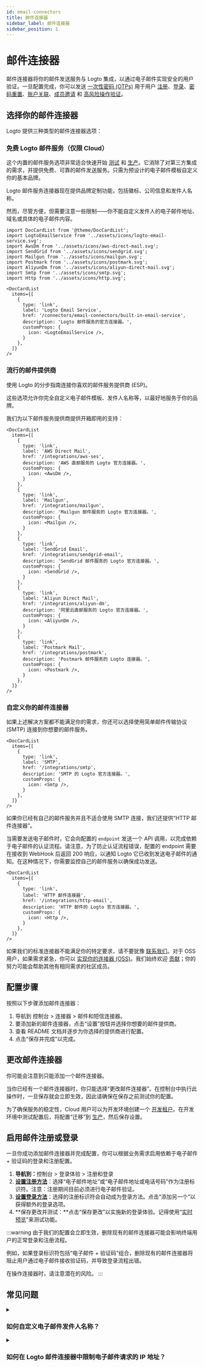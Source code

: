 ```yaml
---
id: email-connectors
title: 邮件连接器
sidebar_label: 邮件连接器
sidebar_position: 1
---
```


# 邮件连接器

邮件连接器将你的邮件发送服务与 Logto 集成，以通过电子邮件实现安全的用户验证。一旦配置完成，你可以发送 [一次性密码 (OTPs)](https://auth.wiki/otp) 用于用户 [注册](/end-user-flows/sign-up-and-sign-in/sign-up)、[登录](/end-user-flows/sign-up-and-sign-in/sign-in)、[密码重置](/end-user-flows/sign-up-and-sign-in/reset-password)、[账户关联](/end-user-flows/sign-up-and-sign-in/social-sign-in#account-linking)、[成员邀请](/end-user-flows/organization-experience/invite-organization-members) 和 [高风险操作验证](/end-user-flows/security-verification)。

## 选择你的邮件连接器

Logto 提供三种类型的邮件连接器选项：

### 免费 Logto 邮件服务（仅限 Cloud）

这个内置的邮件服务选项非常适合快速开始 [测试](/logto-cloud/tenant-settings#development) 和 [生产](/logto-cloud/tenant-settings#production)。它消除了对第三方集成的需求，并提供免费、可靠的邮件发送服务。只需为预设计的电子邮件模板自定义你的基本品牌。

Logto 邮件服务连接器现在提供品牌定制功能，包括徽标、公司信息和发件人名称。

然而，尽管方便，但需要注意一些限制——你不能自定义发件人的电子邮件地址、域名或具体的电子邮件内容。

```mdx-code-block
import DocCardList from '@theme/DocCardList';
import LogtoEmailService from '../assets/icons/logto-email-service.svg';
import AwsDm from '../assets/icons/aws-direct-mail.svg';
import SendGrid from '../assets/icons/sendgrid.svg';
import Mailgun from '../assets/icons/mailgun.svg';
import Postmark from '../assets/icons/postmark.svg';
import AliyunDm from '../assets/icons/aliyun-direct-mail.svg';
import Smtp from '../assets/icons/smtp.svg';
import Http from '../assets/icons/http.svg';

<DocCardList
  items={[
    {
      type: 'link',
      label: 'Logto Email Service',
      href: '/connectors/email-connectors/built-in-email-service',
      description: 'Logto 邮件服务的官方连接器。',
      customProps: {
        icon: <LogtoEmailService />,
      }
    },
  ]}
/>
```

### 流行的邮件提供商

使用 Logto 的分步指南连接你喜欢的邮件服务提供商 (ESP)。

这些选项允许你完全自定义电子邮件模板、发件人名称等，以最好地服务于你的品牌。

我们为以下邮件服务提供商提供开箱即用的支持：

```mdx-code-block
<DocCardList
  items={[
    {
      type: 'link',
      label: 'AWS Direct Mail',
      href: '/integrations/aws-ses',
      description: 'AWS 直邮服务的 Logto 官方连接器。',
      customProps: {
        icon: <AwsDm />,
      }
    },
    {
      type: 'link',
      label: 'Mailgun',
      href: '/integrations/mailgun',
      description: 'Mailgun 邮件服务的 Logto 官方连接器。',
      customProps: {
        icon: <Mailgun />,
      }
    },
    {
      type: 'link',
      label: 'SendGrid Email',
      href: '/integrations/sendgrid-email',
      description: 'SendGrid 邮件服务的 Logto 官方连接器。',
      customProps: {
        icon: <SendGrid />,
      }
    },
    {
      type: 'link',
      label: 'Aliyun Direct Mail',
      href: '/integrations/aliyun-dm',
      description: '阿里云直邮服务的 Logto 官方连接器。',
      customProps: {
        icon: <AliyunDm />,
      }
    },
    {
      type: 'link',
      label: 'Postmark Mail',
      href: '/integrations/postmark',
      description: 'Postmark 邮件服务的 Logto 连接器。',
      customProps: {
        icon: <Postmark />,
      }
    },
  ]}
/>
```

### 自定义你的邮件连接器

如果上述解决方案都不能满足你的需求，你还可以选择使用简单邮件传输协议 (SMTP) 连接到你想要的邮件服务。

```mdx-code-block
<DocCardList
  items={[
    {
      type: 'link',
      label: 'SMTP',
      href: '/integrations/smtp',
      description: 'SMTP 的 Logto 官方连接器。',
      customProps: {
        icon: <Smtp />,
      }
    },
  ]}
/>
```

如果你已经有自己的邮件服务并且不适合使用 SMTP 连接，我们还提供“HTTP 邮件连接器”。

当需要发送电子邮件时，它会向配置的 `endpoint` 发送一个 API 调用，以完成依赖于电子邮件的认证流程。请注意，为了防止认证流程错误，配置的 endpoint 需要在接收到 WebHook 后返回 200 响应，以通知 Logto 它已收到发送电子邮件的通知。在这种情况下，你需要监控自己的邮件服务以确保成功发送。

```mdx-code-block
<DocCardList
  items={[
    {
      type: 'link',
      label: 'HTTP 邮件连接器',
      href: '/integrations/http-email',
      description: 'HTTP 邮件的 Logto 官方连接器。',
      customProps: {
        icon: <Http />,
      }
    },
  ]}
/>
```

如果我们的标准连接器不能满足你的特定要求，请不要犹豫 [联系我们](https://logto.productlane.com/roadmap)。对于 OSS 用户，如果需求紧急，你可以 [实现你的连接器 (OSS)](/logto-oss/develop-your-connector/implement-connectors#build-a-passwordless-connector)。我们始终欢迎 [贡献](/logto-oss/contribution)；你的努力可能会帮助其他有相同需求的社区成员。

## 配置步骤

按照以下步骤添加邮件连接器：

1. 导航到 <CloudLink to="/connectors/passwordless">控制台 > 连接器 > 邮件和短信连接器</CloudLink>。
2. 要添加新的邮件连接器，点击“设置”按钮并选择你想要的邮件提供商。
3. 查看 README 文档并逐步为你选择的提供商进行配置。
4. 点击“保存并完成”以完成。

## 更改邮件连接器

你可能会注意到只能添加一个邮件连接器。

当你已经有一个邮件连接器时，你只能选择“更改邮件连接器”。在控制台中执行此操作时，一旦保存就会立即生效，因此请确保在保存之前测试你的配置。

为了确保服务的稳定性，Cloud 用户可以为开发环境创建一个 [开发租户](/logto-cloud/tenant-settings#development)。在开发环境中测试配置后，将配置“迁移”到 [生产](/logto-cloud/tenant-settings#production)，然后保存设置。

## 启用邮件注册或登录

一旦你成功添加邮件连接器并完成配置，你可以根据业务需求启用依赖于电子邮件 + 验证码的登录和注册配置。

1. **导航到：**<CloudLink to="/sign-in-experience/sign-up-and-sign-in">控制台 > 登录体验 > 注册和登录</CloudLink>
2. [**设置注册方法**](/end-user-flows/sign-up-and-sign-in/sign-up)：选择“电子邮件地址”或“电子邮件地址或电话号码”作为注册标识符。注意：注册期间目前必须进行电子邮件验证。
3. [**设置登录方法**](/end-user-flows/sign-up-and-sign-in/sign-in)：选择的注册标识符会自动成为登录方法。点击“添加另一个”以获得额外的登录选项。
4. **保存更改并测试：**点击“保存更改”以实施新的登录体验。记得使用“[实时预览](/customization/live-preview)”来测试功能。

:::warning
由于我们的配置会立即生效，删除现有的邮件连接器可能会影响终端用户的正常登录和注册流程。

例如，如果登录标识符包括“电子邮件 + 验证码”组合，删除现有的邮件连接器将阻止用户通过电子邮件接收验证码，并导致登录流程出错。

在操作连接器时，请注意潜在的风险。
:::

## 常见问题

<details>
<summary>

### 如何自定义电子邮件发件人名称？

</summary>

我们仍在开发更多的连接器。如果你需要更多选项，请在 Discord 中告诉我们你的需求，并在 [GitHub](https://github.com/logto-io/logto/issues) 上提交功能请求。如果你需要进一步的帮助，你也可以 [通过电子邮件联系我们](mailto:contact@logto.io)。

对于贡献者，我们提供了一种易于扩展的连接器创建方法，允许你根据具体场景 [自定义自己的连接器](/logto-oss/develop-your-connector)。我们始终欢迎你向 Logto 提交拉取请求，以便社区中的其他人也能从你的工作中受益。

</details>

<details>
<summary>

### 如何在 Logto 邮件连接器中限制电子邮件请求的 IP 地址？

</summary>

一种解决方法是使用 Logto HTTP 邮件连接器。

在你的服务器上实现一个调用相关邮件服务的 API endpoint，并通过 Logto [HTTP 邮件连接器](/integrations/http-email) 触发此 API endpoint。通过这种方式，你将能够完全控制 API endpoint 的 IP 地址，并可以在邮件服务提供商的配置中将相应的 IP 地址添加到白名单中。

</details>
